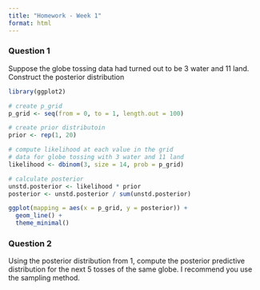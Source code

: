 ```yaml
---
title: "Homework - Week 1"
format: html
---
```


### Question 1
Suppose the globe tossing data had turned out to be 3 water and 11 land. Construct the posterior distribution
```r
library(ggplot2)

# create p_grid
p_grid <- seq(from = 0, to = 1, length.out = 100)

# create prior distributoin
prior <- rep(1, 20)

# compute likelihood at each value in the grid
# data for globe tossing with 3 water and 11 land
likelihood <- dbinom(3, size = 14, prob = p_grid)

# calculate posterior 
unstd.posterior <- likelihood * prior
posterior <- unstd.posterior / sum(unstd.posterior)

ggplot(mapping = aes(x = p_grid, y = posterior)) +
  geom_line() +
  theme_minimal()
```

### Question 2
Using the posterior distribution from 1, compute the posterior predictive distribution for the next 5 tosses of the same globe. I recommend you use the sampling method.